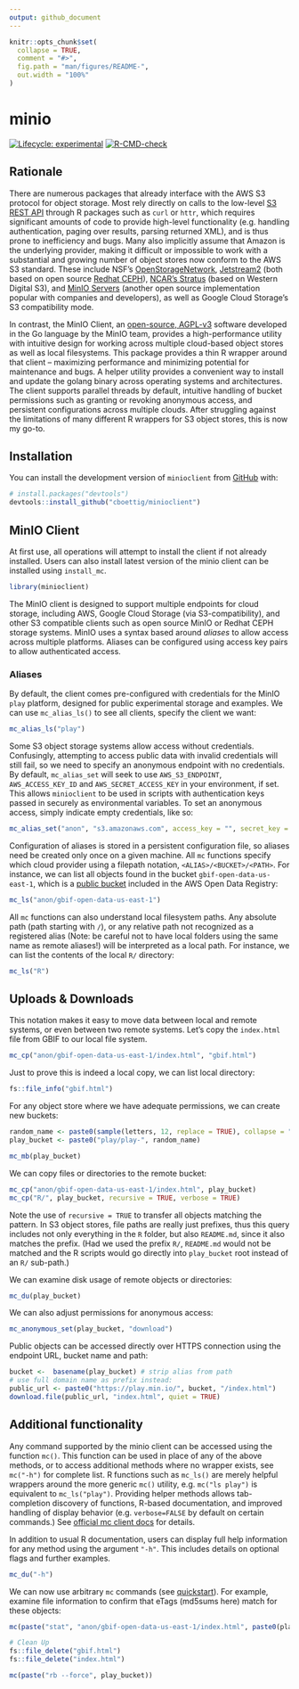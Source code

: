 ```yaml
---
output: github_document
---
```


<!-- README.md is generated from README.Rmd. Please edit that file -->

```r
knitr::opts_chunk$set(
  collapse = TRUE,
  comment = "#>",
  fig.path = "man/figures/README-",
  out.width = "100%"
)
```

# minio

<!-- badges: start -->
[![Lifecycle: experimental](https://img.shields.io/badge/lifecycle-experimental-orange.svg)](https://lifecycle.r-lib.org/articles/stages.html#experimental)
[![R-CMD-check](https://github.com/cboettig/minioclient/actions/workflows/R-CMD-check.yaml/badge.svg)](https://github.com/cboettig/minioclient/actions/workflows/R-CMD-check.yaml)
<!-- badges: end -->


## Rationale

There are numerous packages that already interface with the AWS S3 protocol for object storage. Most rely directly on calls to the low-level [S3 REST API](https://docs.aws.amazon.com/AmazonS3/latest/API/Welcome.html) through R packages such as `curl` or `httr`, which requires significant amounts of code to provide high-level functionality (e.g. handling authentication, paging over results, parsing returned XML), and is thus prone to inefficiency and bugs. Many also implicitly assume that Amazon is the underlying provider, making it difficult or impossible to work with a substantial and growing number of object stores now conform to the AWS S3 standard.  These include NSF's [OpenStorageNetwork](https://www.openstoragenetwork.org), [Jetstream2](https://docs.jetstream-cloud.org/overview/overview-doc/) (both based on open source [Redhat CEPH](https://access.redhat.com/documentation/en-us/red_hat_ceph_storage/1.3/html/object_gateway_guide_for_red_hat_enterprise_linux/object_gateway_s3_api)), [NCAR's Stratus](https://arc.ucar.edu/knowledge_base/70549594) (based on Western Digital S3), and [MinIO Servers](https://min.io) (another open source implementation popular with companies and developers), as well as Google Cloud Storage's S3 compatibility mode.  

In contrast, the MinIO Client, an [open-source, AGPL-v3](https://github.com/minio/mc/) software developed in the Go language by the MinIO team, provides a high-performance utility with intuitive design for working across multiple cloud-based object stores as well as local filesystems. This package provides a thin R wrapper around that client -- maximizing performance and minimizing potential for maintenance and bugs. A helper utility provides a convenient way to install and update the golang binary across operating systems and architectures. The client supports parallel threads by default, intuitive handling of bucket permissions such as granting or revoking anonymous access, and persistent configurations across multiple clouds. After struggling against the limitations of many different R wrappers for S3 object stores, this is now my go-to.

## Installation

You can install the development version of `minioclient` from [GitHub](https://github.com/) with:

``` r
# install.packages("devtools")
devtools::install_github("cboettig/minioclient")
```

## MinIO Client

At first use, all operations will attempt to install the client if not already installed.
Users can also install latest version of the minio client can be installed using `install_mc`.

```r
library(minioclient)
```

The MinIO client is designed to support multiple endpoints for cloud storage, including AWS, Google Cloud Storage (via S3-compatibility), and other S3 compatible clients such as open source MinIO or Redhat CEPH storage systems. MinIO uses a syntax based around _aliases_ to allow access across multiple platforms. Aliases can be configured using access key pairs to allow authenticated access. 

### Aliases

By default, the client comes pre-configured with credentials for the MinIO `play` platform, designed for public experimental storage and examples.  We can use `mc_alias_ls()` to see all clients, specify the client we want:

```r
mc_alias_ls("play")
```


Some S3 object storage systems allow access without credentials.  Confusingly, attempting to access public data with invalid credentials will still fail, so we need to specify an anonymous endpoint with no credentials.  By default, `mc_alias_set`  will seek to use `AWS_S3_ENDPOINT`, `AWS_ACCESS_KEY_ID` and `AWS_SECRET_ACCESS_KEY` in your environment, if set.  This allows `minioclient` to be used in scripts with authentication keys passed in securely as environmental variables.  To set an anonymous access, simply indicate empty credentials, like so:

```r
mc_alias_set("anon", "s3.amazonaws.com", access_key = "", secret_key = "")
```

Configuration of aliases is stored in a persistent configuration file, so aliases need be created only once on a given machine.
All `mc` functions specify which cloud provider using a filepath notation, `<ALIAS>/<BUCKET>/<PATH>`.
For instance, we can list all objects found in the bucket `gbif-open-data-us-east-1`, which is a [public bucket](https://registry.opendata.aws/gbif/) included in the AWS Open Data Registry:


```r
mc_ls("anon/gbif-open-data-us-east-1")
```

All `mc` functions can also understand local filesystem paths.  Any absolute path (path starting with `/`), or any relative path not recognized as a registered alias (Note: be careful not to have local folders using the same name as remote aliases!) will be interpreted as a local path.  For instance, we can list the contents of the local `R/` directory:


```r
mc_ls("R")
```

## Uploads & Downloads

This notation makes it easy to move data between local and remote systems, or even between two remote systems.  Let's copy the `index.html` file from GBIF to our local file system.  

```r
mc_cp("anon/gbif-open-data-us-east-1/index.html", "gbif.html")
```


Just to prove this is indeed a local copy, we can list local directory:

```r
fs::file_info("gbif.html")
```

For any object store where we have adequate permissions, we can create new buckets:


```r
random_name <- paste0(sample(letters, 12, replace = TRUE), collapse = "")
play_bucket <- paste0("play/play-", random_name)

mc_mb(play_bucket)
```

We can copy files or directories to the remote bucket: 

```r
mc_cp("anon/gbif-open-data-us-east-1/index.html", play_bucket)
mc_cp("R/", play_bucket, recursive = TRUE, verbose = TRUE)
```

Note the use of `recursive = TRUE` to transfer all objects matching the pattern.  In S3 object stores, file paths are really just prefixes, thus this query includes not only everything in the `R` folder, but also `README.md`, since it also matches the prefix.  (Had we used the prefix `R/`, `README.md` would not be matched and the R scripts would go directly into `play_bucket` root instead of an `R/` sub-path.)


We can examine disk usage of remote objects or directories:

```r
mc_du(play_bucket)
```

We can also adjust permissions for anonymous access:

```r
mc_anonymous_set(play_bucket, "download")
```

Public objects can be accessed directly over HTTPS connection using the endpoint URL, bucket name and path:

```r
bucket <-  basename(play_bucket) # strip alias from path
# use full domain name as prefix instead:
public_url <- paste0("https://play.min.io/", bucket, "/index.html")
download.file(public_url, "index.html", quiet = TRUE)
```


## Additional functionality

Any command supported by the minio client can be accessed using the function `mc()`.
This function can be used in place of any of the above methods, or to access additional methods where no wrapper exists, see `mc("-h")` for complete list.
R functions such as `mc_ls()` are merely helpful wrappers around the more generic `mc()` utility, e.g. `mc("ls play")` is equivalent to `mc_ls("play")`.
Providing helper methods allows tab-completion discovery of functions, R-based documentation, and improved handling of display behavior (e.g. `verbose=FALSE` by default on certain commands.)  See [official mc client docs](https://min.io/docs/minio/linux/reference/minio-mc.html?ref=docs-redirect) for details.

In addition to usual R documentation, users can display full help information for any method using the argument `"-h"`.  This includes details on optional flags and further examples.

```r
mc_du("-h")
```

We can now use arbitrary `mc` commands (see [quickstart](https://min.io/docs/minio/linux/reference/minio-mc.html?ref=docs-redirect)).  For example, examine file information to confirm that eTags (md5sums here) match for these objects:

```r
mc(paste("stat", "anon/gbif-open-data-us-east-1/index.html", paste0(play_bucket, "/index.html")))
```


```r
# Clean Up
fs::file_delete("gbif.html")
fs::file_delete("index.html")

mc(paste("rb --force", play_bucket))

```



